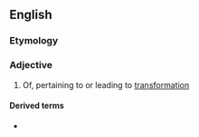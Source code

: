 ==English==

===Etymology===
{{suffix|transformation|al|lang=en}}

===Adjective===
{{en-adj}}

# Of, pertaining to or leading to [[transformation]]

====Derived terms====
* {{l|en|transformational grammar}}